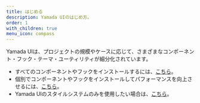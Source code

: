 ```yaml
---
title: はじめる
description: Yamada UIのはじめ方。
order: 1
with_children: true
menu_icon: compass
---
```


Yamada UIは、プロジェクトの規模やケースに応じて、さまざまなコンポーネント・フック・テーマ・ユーティリティが細分化されています。

- すべてのコンポーネントやフックをインストールするには、[こちら](/getting-started/installation)。
- 個別でコンポーネントやフックをインストールしてパフォーマンスを向上させるには、[こちら](/getting-started/installation/individual)。
- Yamada UIのスタイルシステムのみを使用したい場合は、[こちら](/getting-started/installation/minimal)。
